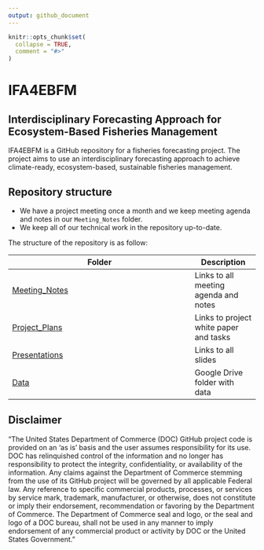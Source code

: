 ```yaml
---
output: github_document
---
```


<!-- README.md is generated from README.Rmd. Please edit that file -->

```r
knitr::opts_chunk$set(
  collapse = TRUE,
  comment = "#>"
)
```

# IFA4EBFM
## Interdisciplinary Forecasting Approach for Ecosystem-Based Fisheries Management  

IFA4EBFM is a GitHub repository for a fisheries forecasting project. The project aims to use an interdisciplinary forecasting approach to achieve climate-ready, ecosystem-based, sustainable fisheries management. 

## Repository structure

- We have a project meeting once a month and we keep meeting agenda and notes in our `Meeting_Notes` folder.
- We keep all of our technical work in the repository up-to-date. 

The structure of the repository is as follow:

| Folder | Description |
| ------------------------------ | ----------- |
| [Meeting_Notes](https://github.com/Bai-Li-NOAA/IFA4EBFM/tree/main/Meeting_Notes) | Links to all meeting agenda and notes |
| [Project_Plans](https://github.com/Bai-Li-NOAA/IFA4EBFM/tree/main/Project_Plans) | Links to project white paper and tasks |
| [Presentations](https://github.com/Bai-Li-NOAA/IFA4EBFM/tree/main/Presentations) | Links to all slides |
| [Data](https://drive.google.com/drive/folders/1qUWzhGxSJ0MdQ1v94_W0U2Qbb1c4aTLK?usp=sharing) | Google Drive folder with data |

## Disclaimer

“The United States Department of Commerce (DOC) GitHub project code is provided on an ‘as is’ basis and the user assumes responsibility for its use. DOC has relinquished control of the information and no longer has responsibility to protect the integrity, confidentiality, or availability of the information. Any claims against the Department of Commerce stemming from the use of its GitHub project will be governed by all applicable Federal law. Any reference to specific commercial products, processes, or services by service mark, trademark, manufacturer, or otherwise, does not constitute or imply their endorsement, recommendation or favoring by the Department of Commerce. The Department of Commerce seal and logo, or the seal and logo of a DOC bureau, shall not be used in any manner to imply endorsement of any commercial product or activity by DOC or the United States Government.”
